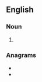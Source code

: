 {{also|lesbians}}

==English==

===Noun===
{{head|en|noun plural form}}

# {{plural of|Lesbian|lang=en}}

===Anagrams===
* {{l|en|ansibles}}
* {{l|en|bassline}}